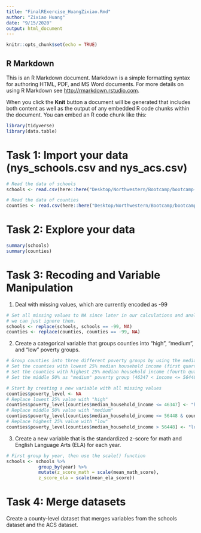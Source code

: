 ```yaml
---
title: "FinalRExercise_HuangZixiao.Rmd"
author: "Zixiao Huang"
date: "9/15/2020"
output: html_document
---
```


```r
knitr::opts_chunk$set(echo = TRUE)
```

## R Markdown

This is an R Markdown document. Markdown is a simple formatting syntax for authoring HTML, PDF, and MS Word documents. For more details on using R Markdown see <http://rmarkdown.rstudio.com>.

When you click the **Knit** button a document will be generated that includes both content as well as the output of any embedded R code chunks within the document. You can embed an R code chunk like this:

```r
library(tidyverse) 
library(data.table)
```

# Task 1: Import your data (nys_schools.csv and nys_acs.csv)
```r
# Read the data of schools
schools <- read.csv(here::here("Desktop/Northwestern/Bootcamp/bootcamp-2020/data/nys_schools.csv"))

# Read the data of counties
counties <- read.csv(here::here("Desktop/Northwestern/Bootcamp/bootcamp-2020/data/nys_acs.csv"))
```

# Task 2: Explore your data
```r
summary(schools)
summary(counties)
```

# Task 3: Recoding and Variable Manipulation
1. Deal with missing values, which are currently encoded as -99
```r
# Set all missing values to NA since later in our calculations and analysis, 
# we can just ignore them.
schools <- replace(schools, schools == -99, NA)
counties <- replace(counties, counties == -99, NA)
```

2. Create a categorical variable that groups counties into "high", "medium", and "low" poverty groups.
```r
# Group counties into three different poverty groups by using the median_household_income column
# Set the counties with lowest 25% median household income (first quartile) as "high" poverty group (income <= 46347)
# Set the counties with highest 25% median household income (fourth quartile) as "low" poverty group (income > 56448)
# Set the middle 50% as "medium" poverty group (46347 < income <= 56448)

# Start by creating a new variable with all missing values
counties$poverty_level <- NA
# Replace lowest 25% value with "high"
counties$poverty_level[counties$median_household_income <= 46347] <- "high"
# Replace middle 50% value with "medium"
counties$poverty_level[counties$median_household_income <= 56448 & counties$median_household_income > 46347] <- "medium"
# Replace highest 25% value with "low"
counties$poverty_level[counties$median_household_income > 56448] <- "low" 
```

3. Create a new variable that is the standardized z-score for math and English Language Arts (ELA)
for each year.
```r
# First group by year, then use the scale() function
schools <- schools %>%
            group_by(year) %>%
            mutate(z_score_math = scale(mean_math_score),
            z_score_ela = scale(mean_ela_score))
```

# Task 4: Merge datasets
Create a county-level dataset that merges variables from the schools dataset and the ACS dataset.
```r

```




